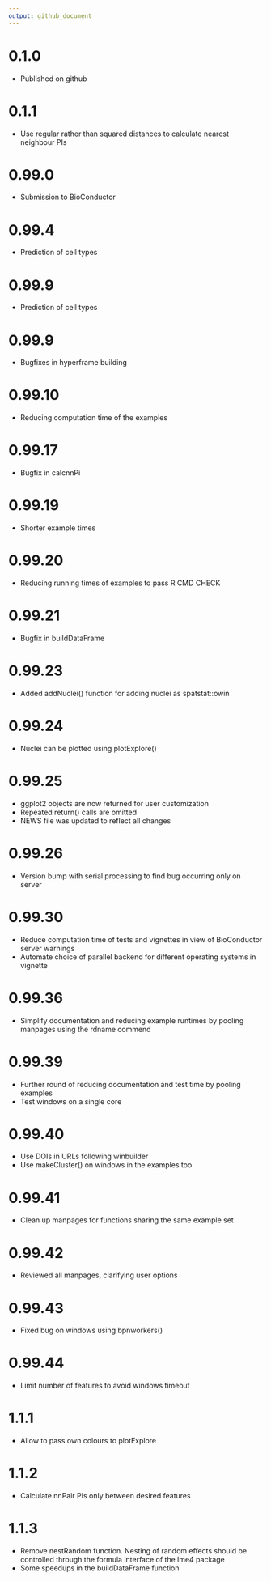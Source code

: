 ```yaml
---
output: github_document
---
```


# 0.1.0

- Published on github

# 0.1.1

 - Use regular rather than squared distances to calculate nearest neighbour PIs
 
# 0.99.0

 - Submission to BioConductor
 
# 0.99.4

 - Prediction of cell types
 
# 0.99.9

 - Prediction of cell types

# 0.99.9

 - Bugfixes in hyperframe building

# 0.99.10

 - Reducing computation time of the examples
 
# 0.99.17

 - Bugfix in calcnnPi

# 0.99.19

 - Shorter example times
 
# 0.99.20

 - Reducing running times of examples to pass R CMD CHECK
 
# 0.99.21

 - Bugfix in buildDataFrame
 
# 0.99.23

 - Added addNuclei() function for adding nuclei as spatstat::owin
 
# 0.99.24

 - Nuclei can be plotted using plotExplore()
 
# 0.99.25

 - ggplot2 objects are now returned for user customization
 - Repeated return() calls are omitted
 - NEWS file was updated to reflect all changes
 
# 0.99.26

 - Version bump with serial processing to find bug occurring only on server
 
# 0.99.30 

 - Reduce computation time of tests and vignettes in view of BioConductor server warnings
 - Automate choice of parallel backend for different operating systems in vignette
 
# 0.99.36

 - Simplify documentation and reducing example runtimes by pooling manpages using the rdname commend
 
# 0.99.39

 - Further round of reducing documentation and test time by pooling examples
 - Test windows on a single core
 
# 0.99.40

 - Use DOIs in URLs following winbuilder
 - Use makeCluster() on windows in the examples too
 
# 0.99.41

 - Clean up manpages for functions sharing the same example set

# 0.99.42

 - Reviewed all manpages, clarifying user options
 
# 0.99.43

 - Fixed bug on windows using bpnworkers()
 
# 0.99.44

 - Limit number of features to avoid windows timeout
 
# 1.1.1

 - Allow to pass own colours to plotExplore
 
# 1.1.2

 - Calculate nnPair PIs only between desired features
 
# 1.1.3

 - Remove nestRandom function. Nesting of random effects should be controlled through the formula interface of the lme4 package
 - Some speedups in the buildDataFrame function